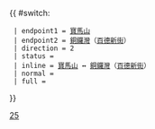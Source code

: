 {{ #switch: {{{format|}}}
  | endpoint1 = [[寶馬山公共運輸交匯處|寶馬山]]
  | endpoint2 = [[銅鑼灣]]（[[百德新街]]）
  | direction = 2
  | status = 
  | inline = [[寶馬山公共運輸交匯處|寶馬山]] ↔ [[銅鑼灣]]（[[百德新街]]）
  | normal =
  | full =
}}<noinclude>[[Category:港島專線小巴路線模板|25]]</noinclude>